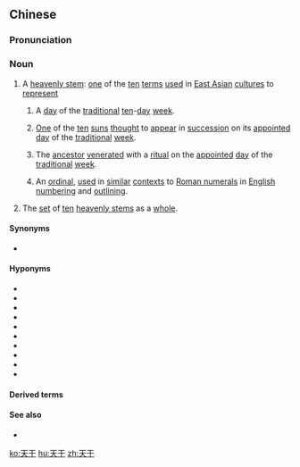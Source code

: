 ==Chinese==
{{zh-forms|[[sky]]<br>[[heavenly]]<br>[[Heaven]]<br>{{nowrap|(''as a Chinese god'')}}|[[pole]]<br>[[pestle]]}}
{{wikipedia|lang=zh}}
{{wikipedia|Heavenly Stems|lang=en}}

===Pronunciation===
{{zh-pron
|m=tiāngān
|c=tin1 gon1
|h=pfs=thiên-kôn
|mn=thian-kan
|cat=n
}}

===Noun===
{{zh-noun}}

# A [[heavenly stem]]: [[one]] of the [[ten]] [[term]]s [[use]]d in [[East Asia]]n [[culture]]s to [[represent]]
## {{lb|zh|historical|_|or|_|astrology}} A [[day]] of the [[traditional]] [[ten]]-[[day]] [[week]].
## {{lb|zh|mythology}} [[one|One]] of the [[ten]] [[sun]]s [[thought]] to [[appear]] in [[succession]] on its [[appoint]]ed [[day]] of the [[traditional]] [[week]].
## {{lb|zh|historical|_|religion}} The [[ancestor]] [[venerate]]d with a [[ritual]] on the [[appoint]]ed [[day]] of the [[traditional]] [[week]].
## {{lb|zh|formal}} An [[ordinal]], [[use]]d in [[similar]] [[context]]s to [[Roman numeral]]s in [[English]] [[number]]ing and [[outlining]].
# The [[set]] of [[ten]] [[heavenly stem]]s as a [[whole]].

====Synonyms====
* {{sense|as a set}} {{zh-l|十干}}

====Hyponyms====
* {{zh-l|甲|first}}
* {{zh-l|乙|second}}
* {{zh-l|丙|third}}
* {{zh-l|丁|fourth}}
* {{zh-l|戊|fifth}}
* {{zh-l|己|sixth}}
* {{zh-l|庚|seventh}}
* {{zh-l|辛|eighth}}
* {{zh-l|壬|ninth}}
* {{zh-l|癸|tenth}}

====Derived terms====
{{zh-der|干支|十干}}

====See also====
* {{zh-l|地支}}

[[ko:天干]]
[[hu:天干]]
[[zh:天干]]